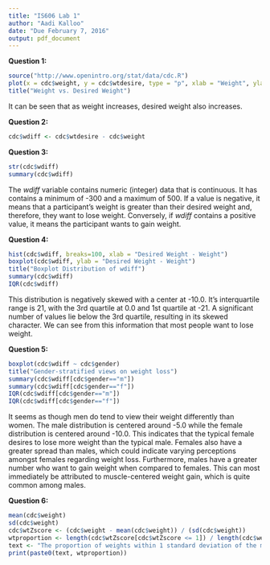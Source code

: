 ```yaml
---
title: "IS606 Lab 1"
author: "Aadi Kalloo"
date: "Due February 7, 2016"
output: pdf_document
---
```


**Question 1:**
```r
source("http://www.openintro.org/stat/data/cdc.R")
plot(x = cdc$weight, y = cdc$wtdesire, type = "p", xlab = "Weight", ylab = "Desired Weight") 
title("Weight vs. Desired Weight")
```
      
It can be seen that as weight increases, desired weight also increases. 

**Question 2:**
```r
cdc$wdiff <- cdc$wtdesire - cdc$weight 

```

                
**Question 3:**
```r
str(cdc$wdiff)
summary(cdc$wdiff)

```


The *wdiff* variable contains numeric (integer) data that is continuous. It has contains a minimum of -300 and a maximum of 500. If a value is negative, it means that a participant's weight is greater than their desired weight and, therefore, they want to lose weight. Conversely, if *wdiff* contains a positive value, it means the participant wants to gain weight. 



**Question 4:**
```r
hist(cdc$wdiff, breaks=100, xlab = "Desired Weight - Weight")
boxplot(cdc$wdiff, ylab = "Desired Weight - Weight")
title("Boxplot Distribution of wdiff")
summary(cdc$wdiff)
IQR(cdc$wdiff)
```

      
This distribution is negatively skewed with a center at -10.0. It's interquartile range is 21, with the 3rd quartile at 0.0 and 1st quartile at -21. A significant number of values lie below the 3rd quartile, resulting in its skewed character. We can see from this information that most people want to lose weight. 

**Question 5:**
```r
boxplot(cdc$wdiff ~ cdc$gender)
title("Gender-stratified views on weight loss")
summary(cdc$wdiff[cdc$gender=="m"])
summary(cdc$wdiff[cdc$gender=="f"])
IQR(cdc$wdiff[cdc$gender=="m"])
IQR(cdc$wdiff[cdc$gender=="f"])
```
      
It seems as though men do tend to view their weight differently than women. The male distribution is centered around -5.0 while the female distribution is centered around -10.0. This indicates that the typical female desires to lose more weight than the typical male. Females also have a greater spread than males, which could indicate varying perceptions amongst females regarding weight loss. Furthermore, males have a greater number who want to gain weight when compared to females. This can most immediately be attributed to muscle-centered weight gain, which is quite common among males. 

**Question 6:**
```r
mean(cdc$weight)
sd(cdc$weight)
cdc$wtZscore <- (cdc$weight - mean(cdc$weight)) / (sd(cdc$weight))
wtproportion <- length(cdc$wtZscore[cdc$wtZscore <= 1]) / length(cdc$weight)
text <- "The proportion of weights within 1 standard deviation of the mean is "
print(paste0(text, wtproportion))
```


